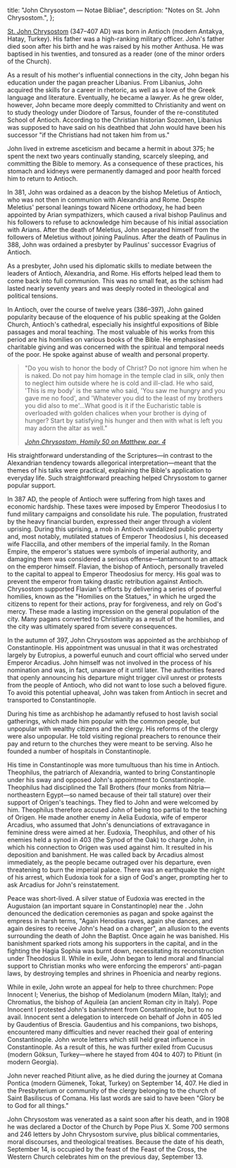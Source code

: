   title: "John Chrysostom — Notae Bibliae",
  description: "Notes on St. John Chrysostom.",
};

<Initial text="John Chrysostom"/>

[St. John Chrysostom](/glossary/names#chrysostom) (347–407 AD) was born in Antioch (modern Antakya, Hatay, Turkey). His father was a high-ranking military officer. John's father died soon after his birth and he was raised by his mother Anthusa. He was baptised in his twenties, and tonsured as a reader (one of the minor orders of the Church).

As a result of his mother's influential connections in the city, John began his education under the pagan preacher Libanius. From Libanius, John acquired the skills for a career in rhetoric, as well as a love of the Greek language and literature. Eventually, he became a lawyer. As he grew older, however, John became more deeply committed to Christianity and went on to study theology under Diodore of Tarsus, founder of the re-constituted School of Antioch. According to the Christian historian Sozomen, Libanius was supposed to have said on his deathbed that John would have been his successor "if the Christians had not taken him from us."

John lived in extreme asceticism and became a hermit in about 375; he spent the next two years continually standing, scarcely sleeping, and committing the Bible to memory. As a consequence of these practices, his stomach and kidneys were permanently damaged and poor health forced him to return to Antioch.

In 381, John was ordained as a deacon by the bishop Meletius of Antioch, who was not then in communion with Alexandria and Rome. Despite Meletius' personal leanings toward Nicene orthodoxy, he had been appointed by Arian sympathizers, which caused a rival bishop Paulinus and his followers to refuse to acknowledge him because of his initial association with Arians. After the death of Meletius, John separated himself from the followers of Meletius without joining Paulinus. After the death of Paulinus in 388, John was ordained a presbyter by Paulinus' successor Evagrius of Antioch.

As a presbyter, John used his diplomatic skills to mediate between the leaders of Antioch, Alexandria, and Rome. His efforts helped lead them to come back into full communion. This was no small feat, as the schism had lasted nearly seventy years and was deeply rooted in theological and political tensions.

In Antioch, over the course of twelve years (386–397), John gained popularity because of the eloquence of his public speaking at the Golden Church, Antioch's cathedral, especially his insightful expositions of Bible passages and moral teaching. The most valuable of his works from this period are his homilies on various books of the Bible. He emphasised charitable giving and was concerned with the spiritual and temporal needs of the poor. He spoke against abuse of wealth and personal property.

> "Do you wish to honor the body of Christ? Do not ignore him when he is naked. Do not pay him homage in the temple clad in silk, only then to neglect him outside where he is cold and ill-clad. He who said, 'This is my body' is the same who said, 'You saw me hungry and you gave me no food', and 'Whatever you did to the least of my brothers you did also to me'…What good is it if the Eucharistic table is overloaded with golden chalices when your brother is dying of hunger? Start by satisfying his hunger and then with what is left you may adorn the altar as well."
>
> <cite>[John Chrysostom, *Homily 50 on Matthew*, par. 4](https://www.newadvent.org/fathers/200150.htm)</cite>

His straightforward understanding of the Scriptures—in contrast to the Alexandrian tendency towards allegorical interpretation—meant that the themes of his talks were practical, explaining the Bible's application to everyday life. Such straightforward preaching helped Chrysostom to garner popular support.

In 387 AD, the people of Antioch were suffering from high taxes and economic hardship. These taxes were imposed by Emperor Theodosius I to fund military campaigns and consolidate his rule. The population, frustrated by the heavy financial burden, expressed their anger through a violent uprising. During this uprising, a mob in Antioch vandalized public property and, most notably, mutilated statues of Emperor Theodosius I, his deceased wife Flaccilla, and other members of the imperial family. In the Roman Empire, the emperor's statues were symbols of imperial authority, and damaging them was considered a serious offense—tantamount to an attack on the emperor himself. Flavian, the bishop of Antioch, personally traveled to the capital to appeal to Emperor Theodosius for mercy. His goal was to prevent the emperor from taking drastic retribution against Antioch. Chrysostom supported Flavian's efforts by delivering a series of powerful homilies, known as the "Homilies on the Statues," in which he urged the citizens to repent for their actions, pray for forgiveness, and rely on God's mercy. These made a lasting impression on the general population of the city. Many pagans converted to Christianity as a result of the homilies, and the city was ultimately spared from severe consequences.

In the autumn of 397, John Chrysostom was appointed as the archbishop of Constantinople. His appointment was unusual in that it was orchestrated largely by Eutropius, a powerful eunuch and court official who served under Emperor Arcadius. John himself was not involved in the process of his nomination and was, in fact, unaware of it until later. The authorities feared that openly announcing his departure might trigger civil unrest or protests from the people of Antioch, who did not want to lose such a beloved figure. To avoid this potential upheaval, John was taken from Antioch in secret and transported to Constantinople.

During his time as archbishop he adamantly refused to host lavish social gatherings, which made him popular with the common people, but unpopular with wealthy citizens and the clergy. His reforms of the clergy were also unpopular. He told visiting regional preachers to renounce their pay and return to the churches they were meant to be serving. Also he founded a number of hospitals in Constantinople.

His time in Constantinople was more tumultuous than his time in Antioch. Theophilus, the patriarch of Alexandria, wanted to bring Constantinople under his sway and opposed John's appointment to Constantinople. Theophilus had disciplined the Tall Brothers (four monks from Nitria—northeastern Egypt—so named because of their tall stature) over their support of Origen's teachings. They fled to John and were welcomed by him. Theophilus therefore accused John of being too partial to the teaching of Origen. He made another enemy in Aelia Eudoxia, wife of emperor Arcadius, who assumed that John's denunciations of extravagance in feminine dress were aimed at her. Eudoxia, Theophilus, and other of his enemies held a synod in 403 (the Synod of the Oak) to charge John, in which his connection to Origen was used against him. It resulted in his deposition and banishment. He was called back by Arcadius almost immediately, as the people became outraged over his departure, even threatening to burn the imperial palace. There was an earthquake the night of his arrest, which Eudoxia took for a sign of God's anger, prompting her to ask Arcadius for John's reinstatement.

Peace was short-lived. A silver statue of Eudoxia was erected in the Augustaion (an important square in Constantinople) near the <Definition lang="greek" anchor="hagia-sophia" text="Hagia Sophia" />. John denounced the dedication ceremonies as pagan and spoke against the empress in harsh terms, "Again Herodias raves, again she dances, and again desires to receive John's head on a charger", an allusion to the events surrounding the death of John the Baptist. Once again he was banished. His banishment sparked riots among his supporters in the capital, and in the fighting the Hagia Sophia was burnt down, necessitating its reconstruction under Theodosius II. While in exile, John began to lend moral and financial support to Christian monks who were enforcing the emperors' anti-pagan laws, by destroying temples and shrines in Phoenicia and nearby regions.

While in exile, John wrote an appeal for help to three churchmen: Pope Innocent I; Venerius, the bishop of Mediolanum (modern Milan, Italy); and Chromatius, the bishop of Aquileia (an ancient Roman city in Italy). Pope Innocent I protested John's banishment from Constantinople, but to no avail. Innocent sent a delegation to intercede on behalf of John in 405 led by Gaudentius of Brescia. Gaudentius and his companions, two bishops, encountered many difficulties and never reached their goal of entering Constantinople. John wrote letters which still held great influence in Constantinople. As a result of this, he was further exiled from Cucusus (modern Göksun, Turkey—where he stayed from 404 to 407) to Pitiunt (in modern Georgia).

John never reached Pitiunt alive, as he died during the journey at Comana Pontica (modern Gümenek, Tokat, Turkey) on September 14, 407. He died in the Presbyterium or community of the clergy belonging to the church of Saint Basiliscus of Comana. His last words are said to have been "Glory be to God for all things."

John Chrysostom was venerated as a saint soon after his death, and in 1908 he was declared a Doctor of the Church by Pope Pius X. Some 700 sermons and 246 letters by John Chrysostom survive, plus biblical commentaries, moral discourses, and theological treatises. Because the date of his death, September 14, is occupied by the feast of the Feast of the Cross, the Western Church celebrates him on the previous day, September 13.
